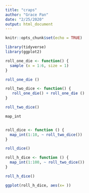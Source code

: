```yaml
---
title: "craps"
author: "Grace Pan"
date: "2/25/2020"
output: html_document
---
```


```r
knitr::opts_chunk$set(echo = TRUE)

library(tidyverse)
library(ggplot2)
```

```r


roll_one_die <- function() {
  sample (x = 1:6, size = 1)
}

roll_one_die ()

roll_two_dice <- function() {
   roll_one_die() + roll_one_die ()
}

roll_two_dice()

map_int


roll_dice <- function () {
  map_int(1:10, ~ roll_two_dice())
}

roll_dice()

roll_h_dice <- function () {
  map_int(1:100, ~ roll_two_dice())
}

roll_h_dice()

ggplot(roll_h_dice, aes(x= ))


```

